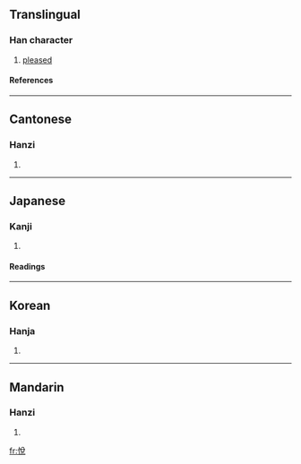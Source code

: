 {{see|悦}}

==Translingual==
===Han character===
{{Han char|rn=61|rad=心|as=07|sn=10|four=9801<sub>6</sub>|canj=心金口山 (PCRU)}}
# [[pleased]]
====References====
{{Han ref|kx=0386.260|dkj=10629|dj=0718.260|hdz=42306.151|uh=6085|ud=24709|bh=AEAE|bd=44718}}
----
==Cantonese==
===Hanzi===
{{yue-hanzi|jyut=|y=yut6}}
# {{defn|Cantonese}}
----
==Japanese==
===Kanji===
{{ja-kanji|grade=|rs=心07}}
# {{defn|Japanese}} 
====Readings====
{{ja-readings|on=[[えつ]] (etsu)|kun=[[よろこぶ]] (yorokobu)}}
----
==Korean==
===Hanja===
{{ko-hanja|hangeul=열|eumhun=|rv=yeol|mr=yŏl|y=yel}}
# {{defn|Korean}}
----
==Mandarin==
===Hanzi===
{{cmn-hanzi|sim=悦|pin=[[yuè]] ([[yue4]])|wg=yüeh<sup>4</sup>}}
# {{defn|Mandarin}}

[[fr:悅]]
